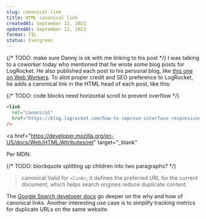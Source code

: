 ```yaml
---
slug: canonical-link
title: HTML canonical link
createdAt: September 12, 2023
updatedAt: September 12, 2023
format: TIL
status: Evergreen
---
```


{/* TODO: make sure Danny is ok with me linking to his post */}
I was talking to a coworker today who mentioned that he wrote some blog posts for LogRocket. He also published each post to his personal blog, like <a href="https://www.dannyguo.com/blog/how-to-improve-interface-responsiveness-with-web-workers" target="_blank">this one on Web Workers</a>. To allot proper credit and SEO preference to LogRocket, he adds a canonical link in the HTML head of each post, like this:

{/* TODO: code blocks need horizontal scroll to prevent overflow */}

```html
<link
  rel="canonical"
  href="https://blog.logrocket.com/how-to-improve-interface-responsiveness-with-web-workers/"
/>
```

<a
  href="https://developer.mozilla.org/en-US/docs/Web/HTML/Attributes/rel"
  target="_blank"
>
  Per MDN:
</a>

{/* TODO: blockquote splitting up children into two paragraphs? */}

> canonical
> Valid for `<link>`, it defines the preferred URL for the current document, which helps search engines reduce duplicate content.

The <a href="https://developers.google.com/search/docs/crawling-indexing/consolidate-duplicate-urls#reasons-to-specify-a-canonical-url" target="_blank">Google Search developer docs</a> go deeper on the why and how of canonical links. Another interesting use case is to simplify tracking metrics for duplicate URLs on the same website.
